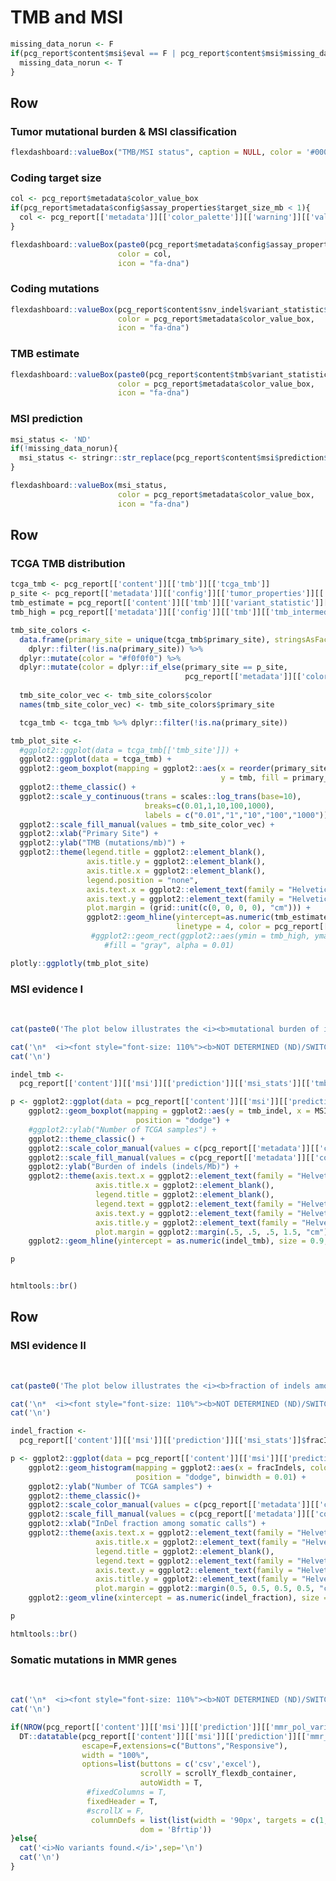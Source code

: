 TMB and MSI
================================================================== 

```r
missing_data_norun <- F
if(pcg_report$content$msi$eval == F | pcg_report$content$msi$missing_data == T){
  missing_data_norun <- T
}
```

Row
-------------------------------------

### Tumor mutational burden & MSI classification

```r
flexdashboard::valueBox("TMB/MSI status", caption = NULL, color = '#000000', icon = NULL)
```

### Coding target size

```r
col <- pcg_report$metadata$color_value_box
if(pcg_report$metadata$config$assay_properties$target_size_mb < 1){
  col <- pcg_report[['metadata']][['color_palette']][['warning']][['values']][1]
}

flexdashboard::valueBox(paste0(pcg_report$metadata$config$assay_properties$target_size_mb," Mb"),
                        color = col,
                        icon = "fa-dna")
```

### Coding mutations

```r
flexdashboard::valueBox(pcg_report$content$snv_indel$variant_statistic$n_coding,
                        color = pcg_report$metadata$color_value_box,
                        icon = "fa-dna")
```


### TMB estimate

```r
flexdashboard::valueBox(paste0(pcg_report$content$tmb$variant_statistic$tmb_estimate," mut/Mb"), 
                        color = pcg_report$metadata$color_value_box,
                        icon = "fa-dna")
```

### MSI prediction

```r

msi_status <- 'ND'
if(!missing_data_norun){
  msi_status <- stringr::str_replace(pcg_report$content$msi$prediction$msi_stats$vb,"MSI status:\n","")
}

flexdashboard::valueBox(msi_status, 
                        color = pcg_report$metadata$color_value_box,
                        icon = "fa-dna")
```


Row {data-height=500}
-------------------------------------

### TCGA TMB distribution {data-width=500 data-padding=15}

```r
tcga_tmb <- pcg_report[['content']][['tmb']][['tcga_tmb']]
p_site <- pcg_report[['metadata']][['config']][['tumor_properties']][['tumor_type']]
tmb_estimate = pcg_report[['content']][['tmb']][['variant_statistic']][['tmb_estimate']]
tmb_high = pcg_report[['metadata']][['config']][['tmb']][['tmb_intermediate_limit']]

tmb_site_colors <- 
  data.frame(primary_site = unique(tcga_tmb$primary_site), stringsAsFactors = F) %>%
    dplyr::filter(!is.na(primary_site)) %>%
  dplyr::mutate(color = "#f0f0f0") %>%
  dplyr::mutate(color = dplyr::if_else(primary_site == p_site,
                                       pcg_report[['metadata']][['color_palette']][['tier']][['values']][1], color))
  
  tmb_site_color_vec <- tmb_site_colors$color
  names(tmb_site_color_vec) <- tmb_site_colors$primary_site

  tcga_tmb <- tcga_tmb %>% dplyr::filter(!is.na(primary_site))

tmb_plot_site <-
  #ggplot2::ggplot(data = tcga_tmb[['tmb_site']]) +
  ggplot2::ggplot(data = tcga_tmb) +
  ggplot2::geom_boxplot(mapping = ggplot2::aes(x = reorder(primary_site, tmb_log10, FUN=median), 
                                               y = tmb, fill = primary_site), outlier.size = 0.2) +
  ggplot2::theme_classic() +
  ggplot2::scale_y_continuous(trans = scales::log_trans(base=10), 
                              breaks=c(0.01,1,10,100,1000),
                              labels = c("0.01","1","10","100","1000")) +
  ggplot2::scale_fill_manual(values = tmb_site_color_vec) +
  ggplot2::xlab("Primary Site") +
  ggplot2::ylab("TMB (mutations/mb)") +
  ggplot2::theme(legend.title = ggplot2::element_blank(),
                 axis.title.y = ggplot2::element_blank(),
                 axis.title.x = ggplot2::element_blank(),
                 legend.position = "none",
                 axis.text.x = ggplot2::element_text(family = "Helvetica", angle = 55, vjust=0.5, size = 10),
                 axis.text.y = ggplot2::element_text(family = "Helvetica", size = 10),
                 plot.margin = (grid::unit(c(0, 0, 0, 0), "cm"))) + 
                 ggplot2::geom_hline(yintercept=as.numeric(tmb_estimate), size=0.9, 
                                     linetype = 4, color = pcg_report[['metadata']][['color_palette']][['tier']][['values']][1])
                  #ggplot2::geom_rect(ggplot2::aes(ymin = tmb_high, ymax = 1020, xmin = -Inf, xmax = Inf),
                     #fill = "gray", alpha = 0.01)

plotly::ggplotly(tmb_plot_site)
```

### MSI evidence I {data-width=500 data-padding=15}

<br>


```r

cat(paste0('The plot below illustrates the <i><b>mutational burden of indels</b></i> in ',pcg_report$metadata$sample_name,' (black dashed line) along with the distribution in TCGA samples for samples with known MSI status ( <i>MSI.H</i> = high microsatellite instability, <i>MSS</i> = microsatellite stable):'))
```

```r
cat('\n*  <i><font style="font-size: 110%"><b>NOT DETERMINED (ND)/SWITCHED OFF</b> - evaluated for tumor-control WGS/WES assays only</i></font>', sep = '\n')
cat('\n')
```
    
  
```r
indel_tmb <- 
  pcg_report[['content']][['msi']][['prediction']][['msi_stats']][['tmb_indel']]

p <- ggplot2::ggplot(data = pcg_report[['content']][['msi']][['prediction']][['tcga_dataset']]) +
    ggplot2::geom_boxplot(mapping = ggplot2::aes(y = tmb_indel, x = MSI_status, color = MSI_status, fill = MSI_status),
                            position = "dodge") +
    #ggplot2::ylab("Number of TCGA samples") +
    ggplot2::theme_classic() +
    ggplot2::scale_color_manual(values = c(pcg_report[['metadata']][['color_palette']][['tier']][['values']][2], pcg_report[['metadata']][['color_palette']][['tier']][['values']][1])) +
    ggplot2::scale_fill_manual(values = c(pcg_report[['metadata']][['color_palette']][['tier']][['values']][2], pcg_report[['metadata']][['color_palette']][['tier']][['values']][1])) +
    ggplot2::ylab("Burden of indels (indels/Mb)") +
    ggplot2::theme(axis.text.x = ggplot2::element_text(family = "Helvetica", size = 11),
                   axis.title.x = ggplot2::element_blank(),
                   legend.title = ggplot2::element_blank(),
                   legend.text = ggplot2::element_text(family = "Helvetica", size = 11),
                   axis.text.y = ggplot2::element_text(family = "Helvetica", size = 11),
                   axis.title.y = ggplot2::element_text(family = "Helvetica", size = 11, vjust = 1.5),
                   plot.margin = ggplot2::margin(.5, .5, .5, 1.5, "cm")) +
    ggplot2::geom_hline(yintercept = as.numeric(indel_tmb), size = 0.9, linetype = "dashed")

p


htmltools::br()
```

Row
-------------------------------------

### MSI evidence II {data-width=500 data-padding=15}

<br>


```r

cat(paste0('The plot below illustrates the <i><b>fraction of indels among all calls</b></i> in ',pcg_report$metadata$sample_name, '(black dashed line) along with the distribution in TCGA for samples with known MSI status ( <i>MSI.H</i> = high microsatellite instability, <i>MSS</i> = microsatellite stable):'))

```

```r
cat('\n*  <i><font style="font-size: 110%"><b>NOT DETERMINED (ND)/SWITCHED OFF</b> - evaluated for tumor-control WGS/WES assays only</i></font>', sep = '\n')
cat('\n')
```

```r

indel_fraction <- 
  pcg_report[['content']][['msi']][['prediction']][['msi_stats']]$fracIndels

p <- ggplot2::ggplot(data = pcg_report[['content']][['msi']][['prediction']][['tcga_dataset']]) +
    ggplot2::geom_histogram(mapping = ggplot2::aes(x = fracIndels, color = MSI_status, fill = MSI_status),
                            position = "dodge", binwidth = 0.01) +
    ggplot2::ylab("Number of TCGA samples") +
    ggplot2::theme_classic()+ 
    ggplot2::scale_color_manual(values = c(pcg_report[['metadata']][['color_palette']][['tier']][['values']][2], pcg_report[['metadata']][['color_palette']][['tier']][['values']][1])) +
    ggplot2::scale_fill_manual(values = c(pcg_report[['metadata']][['color_palette']][['tier']][['values']][2], pcg_report[['metadata']][['color_palette']][['tier']][['values']][1])) +
    ggplot2::xlab("InDel fraction among somatic calls") +
    ggplot2::theme(axis.text.x = ggplot2::element_text(family = "Helvetica", size = 11),
                   axis.title.x = ggplot2::element_text(family = "Helvetica", size = 11),
                   legend.title = ggplot2::element_blank(),
                   legend.text = ggplot2::element_text(family = "Helvetica", size = 11),
                   axis.text.y = ggplot2::element_text(family = "Helvetica", size = 11),
                   axis.title.y = ggplot2::element_text(family = "Helvetica", size = 11, vjust = 1.5),
                   plot.margin = ggplot2::margin(0.5, 0.5, 0.5, 0.5, "cm")) +
    ggplot2::geom_vline(xintercept = as.numeric(indel_fraction), size = 0.9, linetype = "dashed")

p

htmltools::br()
```

### Somatic mutations in MMR genes {data-width=500 data-padding=20}

<br>


```r
cat('\n*  <i><font style="font-size: 110%"><b>NOT DETERMINED (ND)/SWITCHED OFF</b> - evaluated for tumor-control WGS/WES assays only</i></font>', sep = '\n')
cat('\n')
```


```r
if(NROW(pcg_report[['content']][['msi']][['prediction']][['mmr_pol_variants']]) > 0){
  DT::datatable(pcg_report[['content']][['msi']][['prediction']][['mmr_pol_variants']], 
                escape=F,extensions=c("Buttons","Responsive"), 
                width = "100%",
                options=list(buttons = c('csv','excel'), 
                             scrollY = scrollY_flexdb_container, 
                             autoWidth = T, 
                 #fixedColumns = T,
                 fixedHeader = T,
                 #scrollX = F,
                  columnDefs = list(list(width = '90px', targets = c(1,2,3,4,5))),
                             dom = 'Bfrtip'))
}else{
  cat('<i>No variants found.</i>',sep='\n')
  cat('\n')
}
```
<br><br>
